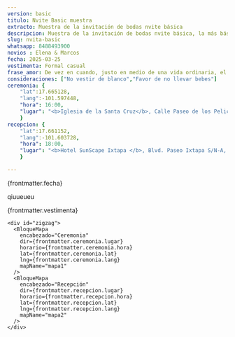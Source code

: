 ```yaml
---
version: basic
titulo: Nvite Basic muestra
extracto: Muestra de la invitación de bodas nvite básica
descripcion: Muestra de la invitación de bodas nvite básica, la más básica de las invitaciones que te ofrecemos.
slug: nvita-basic
whatsapp: 8488493900
novios : Elena & Marcos
fecha: 2025-03-25
vestimenta: Formal casual
frase_amor: De vez en cuando, justo en medio de una vida ordinaria, el amor nos regala un cuento de hadas.
consideraciones: ["No vestir de blanco","Favor de no llevar bebes"]
ceremonia: {
    "lat":17.665128, 
    "lang":-101.597448,
    "hora": 16:00,
    "lugar": "<b>Iglesia de la Santa Cruz</b>, Calle Paseo de los Pelicanos 40883, Ixtapa Gro. (frente a la Moraleja)"
    }
recepcion: {
    "lat":17.661152, 
    "lang":-101.603728,
    "hora": 18:00,
    "lugar": "<b>Hotel SunScape Ixtapa </b>, Blvd. Paseo Ixtapa S/N-A, 40884 Zihuatanejo, Gro Blvd. Paseo Ixtapa S/N-A, 40884 Zihuatanejo, Gro."
    }

---
```




  <Encabezados texto="Nuestra Boda" />
  <ParrafosLibres texto="Daremos el “sí quiero”, seguiremos este emocionante viaje juntos y nos
    encantaría que nos acompañes a celebrar la gran fiesta de nuestra boda." />
 


  <section class="grid contenido">
    <div class="conte-cartas">
      <Cartas icono= "/bodas/fecha-icono.svg" titulo="Fecha de nuestra boda">
        <p>{frontmatter.fecha}</p>
      </Cartas>
      <Cartas icono= "/bodas/detalles-icono.svg" titulo="Detalles" array={frontmatter.consideraciones}>
        <p>qiuueueu</p>
      </Cartas>
      <Cartas icono= "/bodas/formal-icono.svg" titulo="Código de vestimenta">
        <p>{frontmatter.vestimenta}</p>
      </Cartas>
    </div>
  </section>


  <section class="grid contenido">
    <Frase frase={frontmatter.frase_amor} />
  </section>


  <Encabezados  texto="El Lugar" />
  <section class="grid contenido fondo-mitad">
    <ParrafosLibres texto="Te compartimos la ubicación, te esperamos en la ceremonia religiosa y en
      la recepción de nuestra boda" />
    
    <div id="zigzag">
      <BloqueMapa
        encabezado="Ceremonia"
        dir={frontmatter.ceremonia.lugar}
        horario={frontmatter.ceremonia.hora}
        lat={frontmatter.ceremonia.lat}
        lng={frontmatter.ceremonia.lang}
        mapName="mapa1"
      />
      <BloqueMapa
        encabezado="Recepción"
        dir={frontmatter.recepcion.lugar}
        horario={frontmatter.recepcion.hora}
        lat={frontmatter.recepcion.lat}
        lng={frontmatter.recepcion.lang}
        mapName="mapa2"
      />
    </div>
  </section>


  <section class="grid contenido">
    <Contador fecha={frontmatter.fecha} />
  </section>

  <section>
    <ConfirmacionBasica whatsapp={frontmatter.whatsapp} dias_antes={7} version={frontmatter.version} client:only />
  </section>
